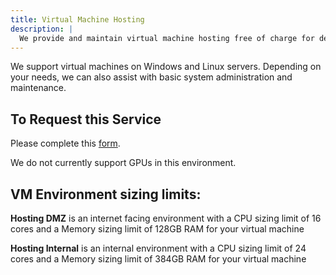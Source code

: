 ```yaml
---
title: Virtual Machine Hosting
description: |
  We provide and maintain virtual machine hosting free of charge for departments or researchers who need access to a server.
---
```


<ContentSection title="Overview">

We support virtual machines on Windows and Linux servers. Depending on your needs, we can also assist with basic system administration and maintenance.

## To Request this Service

Please complete this [form](https://brown.atlassian.net/servicedesk/customer/portal/12/create/200).

We do not currently support GPUs in this environment.

## VM Environment sizing limits:

**Hosting DMZ** is an internet facing environment with a CPU sizing limit of 16 cores and a Memory sizing limit of 128GB RAM for your virtual machine

**Hosting Internal** is an internal environment with a CPU sizing limit of 24 cores and a Memory sizing limit of 384GB RAM for your virtual machine

</ContentSection>
